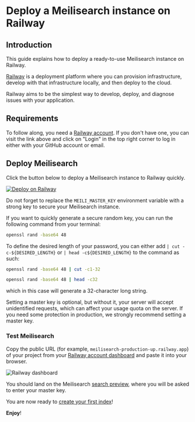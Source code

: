 # Deploy a Meilisearch instance on Railway

## Introduction

This guide explains how to deploy a ready-to-use Meilisearch instance on Railway.

[Railway](https://railway.app) is a deployment platform where you can provision infrastructure, develop with that infrastructure locally, and then deploy to the cloud.

Railway aims to be the simplest way to develop, deploy, and diagnose issues with your application.

## Requirements

To follow along, you need a [Railway account](https://railway.app). If you don't have one, you can visit the link above and click on "Login" in the top right corner to log in either with your GitHub account or email.

## Deploy Meilisearch

Click the button below to deploy a Meilisearch instance to Railway quickly.

[![Deploy on Railway](https://railway.app/button.svg)](https://railway.app/new/template/TXxa09?referralCode=YltNo3)

Do not forget to replace the `MEILI_MASTER_KEY` environment variable with a strong key to secure your Meilisearch instance.

If you want to quickly generate a secure random key, you can run the following command from your terminal:

```bash
openssl rand -base64 48
```

To define the desired length of your password, you can either add `| cut -c-${DESIRED_LENGTH}` or `| head -c${DESIRED_LENGTH}` to the command as such:

```bash
openssl rand -base64 48 | cut -c1-32
```

```bash
openssl rand -base64 48 | head -c32
```

which in this case will generate a 32-character long string.

<Capsule intent="warning">
Setting a master key is optional, but without it, your server will accept unidentified requests, which can affect your usage quota on the server. If you need some protection in production, we strongly recommend setting a master key.
</Capsule>

### Test Meilisearch

Copy the public URL (for example, `meilisearch-production-up.railway.app`) of your project from your [Railway account dashboard](https://railway.app/dashboard) and paste it into your browser.

![Railway dashboard](https://raw.githubusercontent.com/meilisearch/documentation/main/assets/images/railway/public-url.png)

You should land on the Meilisearch [search preview](/learn/getting_started/search_preview), where you will be asked to enter your master key.

You are now ready to [create your first index](/learn/getting_started/quick_start)!

**Enjoy**!
